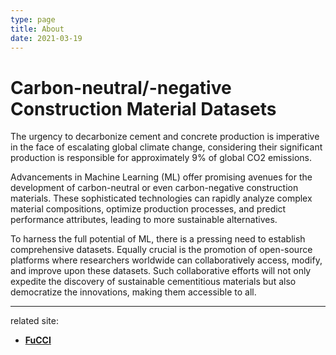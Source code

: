 ```yaml
---
type: page
title: About
date: 2021-03-19
---
```


# Carbon-neutral/-negative Construction Material Datasets

The urgency to decarbonize cement and concrete production is imperative in the face of escalating global climate change, considering their significant production is responsible for approximately 9% of global CO2 emissions. 

Advancements in Machine Learning (ML) offer promising avenues for the development of carbon-neutral or even carbon-negative construction materials. These sophisticated technologies can rapidly analyze complex material compositions, optimize production processes, and predict performance attributes, leading to more sustainable alternatives. 

To harness the full potential of ML, there is a pressing need to establish comprehensive datasets. Equally crucial is the promotion of open-source platforms where researchers worldwide can collaboratively access, modify, and improve upon these datasets. Such collaborative efforts will not only expedite the discovery of sustainable cementitious materials but also democratize the innovations, making them accessible to all.

---
related site:

- [**FuCCI**](https://fucci.mst.edu/)
